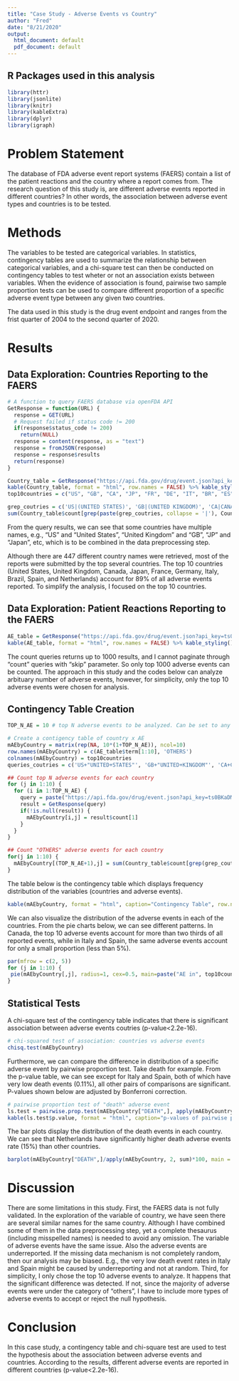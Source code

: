 ```yaml
---
title: "Case Study - Adverse Events vs Country"
author: "Fred"
date: "8/21/2020"
output:
  html_document: default
  pdf_document: default
---
```

## R Packages used in this analysis
```r
library(httr)
library(jsonlite)
library(knitr)
library(kableExtra)
library(dplyr)
library(igraph)
```

# Problem Statement
The database of FDA adverse event report systems (FAERS) contain a list of the patient reactions and the country where a report comes from. The research question of this study is, are different adverse events reported in different countries? In other words, the association between adverse event types and countries is to be tested.

# Methods
The variables to be tested are categorical variables. In statistics, contingency tables are used to summarize the relationship between categorical variables, and a chi-square test can then be conducted on contingency tables to test wheter or not an association exists between variables. When the evidence of association is found, pairwise two sample proportion tests can be used to compare different proportion of a specific adverse event type between any given two countries.

The data used in this study is the drug event endpoint and ranges from the frist quarter of 2004 to the second quarter of 2020.

# Results
## Data Exploration: Countries Reporting to the FAERS
```r
# A function to query FAERS database via openFDA API 
GetResponse = function(URL) {
  response = GET(URL)
  # Request failed if status code != 200
  if(response$status_code != 200)
    return(NULL)
  response = content(response, as = "text")
  response = fromJSON(response)
  response = response$results
  return(response)
}

Country_table = GetResponse("https://api.fda.gov/drug/event.json?api_key=ts0BKaDMfrjs2adslwvDJWIM8fGcngovS1QX5jD4&count=primarysource.reportercountry.exact&limit=1000")
kable(Country_table, format = "html", row.names = FALSE) %>% kable_styling() %>% scroll_box(width = "75%", height = "250px")
top10countries = c("US", "GB", "CA", "JP", "FR", "DE", "IT", "BR", "ES", "NL")
```

```R
grep_coutries = c('US|(UNITED STATES)', 'GB|(UNITED KINGDOM)', 'CA|CANADA', 'JP|JAPAN', 'FR|FRANCE', 'DE|GERMANY', 'IT|ITALY', 'BR|BRAZIL', 'ES|SPAIN', 'NL|NETHERLANDS')
sum(Country_table$count[grep(paste(grep_coutries, collapse = '|'), Country_table$term)])/sum(Country_table$count)
```
From the query results, we can see that some countries have multiple names, e.g., "US" and "United States", "United Kingdom" and "GB", "JP" and "Japan", etc, which is to be combined in the data preprocessing step.  

Although there are 447 different country names were retrieved, most of the reports were submitted by the top several countries. The top 10 countries (United States, United Kingdom, Canada, Japan, France, Germany, Italy, Brazil, Spain, and Netherlands) account for 89% of all adverse events reported. To simplify the analysis, I focused on the top 10 countries.

## Data Exploration: Patient Reactions Reporting to the FAERS
```R
AE_table = GetResponse("https://api.fda.gov/drug/event.json?api_key=ts0BKaDMfrjs2adslwvDJWIM8fGcngovS1QX5jD4&count=patient.reaction.reactionmeddrapt.exact&limit=1000")
kable(AE_table, format = "html", row.names = FALSE) %>% kable_styling() %>% scroll_box(width = "75%", height = "250px")
```

The count queries returns up to 1000 results, and I cannot paginate through "count" queries with "skip" parameter. So only top 1000 adverse events can be counted. The approach in this study and the codes below can analyze arbituary number of adverse events, however, for simplicity, only the top 10 adverse events were chosen for analysis.

## Contingency Table Creation
```R
TOP_N_AE = 10 # top N adverse events to be analyzed. Can be set to any arbituary natural number.

# Create a contigency table of country x AE
mAEbyCountry = matrix(rep(NA, 10*(1+TOP_N_AE)), ncol=10)
row.names(mAEbyCountry) = c(AE_table$term[1:10], 'OTHERS')
colnames(mAEbyCountry) = top10countries
queries_coutries = c('US+"UNITED+STATES"', 'GB+"UNITED+KINGDOM"', 'CA+CANADA', 'JP+JAPAN', 'FR+FRANCE', 'DE+GERMANY', 'IT+ITALY', 'BR+BRAZIL', 'ES+SPAIN', 'NL+NETHERLANDS')

## Count top N adverse events for each country
for (j in 1:10) {
  for (i in 1:TOP_N_AE) {
    query = paste("https://api.fda.gov/drug/event.json?api_key=ts0BKaDMfrjs2adslwvDJWIM8fGcngovS1QX5jD4&search=(primarysource.reportercountry:", queries_coutries[j], ')+AND+(patient.reaction.reactionmeddrapt:"', gsub(' ', '+', AE_table$term[i]),'")&count=patient.reaction.reactionmeddrapt.exact&limit=1', sep='')
    result = GetResponse(query)
    if(!is.null(result)) {
      mAEbyCountry[i,j] = result$count[1]
    }
  }
}

## Count "OTHERS" adverse events for each country
for(j in 1:10) {
  mAEbyCountry[(TOP_N_AE+1),j] = sum(Country_table$count[grep(grep_coutries[j], Country_table$term)]) - sum(mAEbyCountry[1:TOP_N_AE,j])
}
```

The table below is the contingency table which displays frequency distribution of the variables (countries and adverse events).  

```R
kable(mAEbyCountry, format = "html", caption="Contingency Table", row.names = TRUE) %>% kable_styling() %>% scroll_box(width = "100%", height = "450px")
```

We can also visualize the distribution of the adverse events in each of the countries. From the pie charts below, we can see different patterns. In Canada, the top 10 adverse events account for more than two thirds of all reported events, while in Italy and Spain, the same adverse events account for only a small proportion (less than 5%).

```R
par(mfrow = c(2, 5))
for (j in 1:10) {
 pie(mAEbyCountry[,j], radius=1, cex=0.5, main=paste("AE in", top10countries[j])) 
}
```


## Statistical Tests

A chi-square test of the contingency table indicates that there is significant association between adverse events coutries (p-value<2.2e-16).
```R
# chi-squared test of association: countries vs adverse events
chisq.test(mAEbyCountry)
```

Furthermore, we can compare the difference in distribution of a specific adverse event by pairwise proportion test. Take death for example. From the p-value table, we can see except for Italy and Spain, both of which have very low death events (0.11%), all other pairs of comparisons are significant. P-values shown below are adjusted by Bonferroni correction. 

```R
# pairwise proportion test of "death" adverse event
ls.test = pairwise.prop.test(mAEbyCountry["DEATH",], apply(mAEbyCountry, 2, sum), "bonferroni")
kable(ls.test$p.value, format = "html", caption="p-values of pairwise proportion test", row.names = TRUE) %>% kable_styling() %>% scroll_box(width = "100%", height = "400px")
```

The bar plots display the distribution of the death events in each country. We can see that Netherlands have significantly higher death adverse events rate (15%) than other countries.

```R
barplot(mAEbyCountry["DEATH",]/apply(mAEbyCountry, 2, sum)*100, main = "Proportion of Death Adverse Events in Different Countries", ylab="Proportion (%)")
```


# Discussion
There are some limitations in this study. First, the FAERS data is not fully validated. In the exploration of the variable of country, we have seen there are several similar names for the same country. Although I have combined some of them in the data preprocessing step, yet a complete thesaurus (including misspelled names) is needed to avoid any omission. The variable of adverse events have the same issue. Also the adverse events are underreported. If the missing data mechanism is not completely random, then our analysis may be biased. E.g., the very low death event rates in Italy and Spain might be caused by underreporting and not at random. Third, for simplicity, I only chose the top 10 adverse events to analyze. It happens that the significant difference was detected. If not, since the majority of adverse events were under the category of "others", I have to include more types of adverse events to accept or reject the null hypothesis.

# Conclusion
In this case study, a contingency table and chi-square test are used to test the hypothesis about the association between adverse events and countries. According to the results, different adverse events are reported in different countries (p-value<2.2e-16). 

